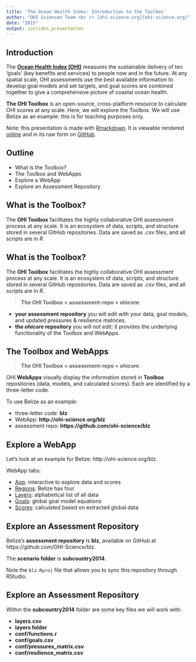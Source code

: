 ```yaml
---
title: 'The Ocean Health Index: Introduction to the Toolbox'
author: "OHI Sciencen Team <br /> [ohi-science.org](ohi-science.org)"
date: "2015"
output: ioslides_presentation
---
```


## Introduction

The [**Ocean Health Index (OHI)**](www.oceanhealthindex.org) measures the sustainable delivery of ten ‘goals’ (key benefits and services) to people now and in the future. At any spatial scale, OHI assessments use the best available information to develop goal models and set targets, and goal scores are combined together to give a comprehensive picture of coastal ocean health.  

**The OHI Toolbox** is an open-source, cross-platform resource to calculate OHI scores at any scale. Here, we will explore the Toolbox. We will use Belize as an example: this is for teaching purposes only.  

Note: this presentation is made with [Rmarkdown](http://rmarkdown.rstudio.com/). It is viewable rendered [online](http://htmlpreview.github.io/?https://github.com/OHI-Science/ohimanual/blob/master/tutorials/tbx_intro/tutorial_tbx_intro.html#1) and in its raw form on [GitHub](https://github.com/OHI-Science/ohimanual/blob/master/tutorials/tbx_intro/tutorial_tbx_intro.html#1).

## Outline

* What is the Toolbox?
* The Toolbox and WebApps
* Explore a WebApp
* Explore an Assessment Repository

## What is the Toolbox?

The **OHI Toolbox** facilitates the highly collaborative OHI assessment process at any scale. It is an ecosystem of data, scripts, and structure stored in several GitHub repositories. Data are saved as *.csv* files, and all scripts are in *R*.


## What is the Toolbox?

The **OHI Toolbox** facilitates the highly collaborative OHI assessment process at any scale. It is an ecosystem of data, scripts, and structure stored in several GitHub repositories. Data are saved as *.csv* files, and all scripts are in *R*.

>  **The OHI Toolbox = assessment-repo + ohicore**:

* **your assessment repository** you will edit with your data, goal models, and updated pressures & resilience matrices.
* **the *ohicore* repository** you will not edit: it provides the underlying functionality of the Toolbox and WebApps. 

## The Toolbox and WebApps

>  **The OHI Toolbox = assessment-repo + ohicore**.

OHI **WebApps** visually display the information stored in **Toolbox** repositories (data, models, and calculated scores). Each are identified by a three-letter code. 

To use Belize as an example: 

* three-letter code: **blz**
* WebApp: **http://ohi-science.org/blz**
* assessment repo: **https://github.com/ohi-science/blz**

## Explore a WebApp

Let's look at an example for Belize: http://ohi-science.org/blz.

WebApp tabs: 

* [App](http://ohi-science.org/blz/app): interactive to explore data and scores
* [Regions](http://ohi-science.org/blz/regions/): Belize has four
* [Layers](http://ohi-science.org/blz/layers/): alphabetical list of all data
* [Goals](http://ohi-science.org/blz/goals/): global goal model equations
* [Scores](http://ohi-science.org/blz/scores/): calculated based on extracted global data


## Explore an Assessment Repository

Belize's **assessment repository** is **blz**, available on GitHub at https://github.com/OHI-Science/blz.  
  
The **scenario folder** is **subcountry2014**. 

Note the `blz.Rproj` file that allows you to sync this repository through RStudio.

## Explore an Assessment Repository

Within the **subcountry2014** folder are some key files we will work with:

* **layers.csv**
* **layers folder**
* **conf/functions.r**
* **conf/goals.csv**
* **conf/pressures_matrix.csv**
* **conf/resilience_matrix.csv**



